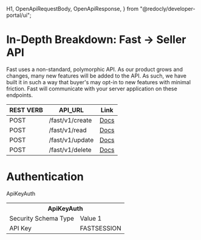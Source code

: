   H1,
  OpenApiRequestBody,
  OpenApiResponse,
} from "@redocly/developer-portal/ui";

# In-Depth Breakdown: Fast -> Seller API

Fast uses a non-standard, polymorphic API. As our product grows and changes, many new features will be added to the API. As such, we have built it in such a way that buyer's may opt-in to new features with minimal friction. Fast will communicate with your server application on these endpoints.

| REST VERB | API_URL         | Link                                                                                                     |
| --------- | --------------- | -------------------------------------------------------------------------------------------------------- |
| POST      | /fast/v1/create | [Docs](/developer-portal/for-developers/custom-integration/fast-api/fast-to-seller-api/pages/create.mdx) |
| POST      | /fast/v1/read   | [Docs](/developer-portal/for-developers/custom-integration/fast-api/fast-to-seller-api/pages/read.mdx)   |
| POST      | /fast/v1/update | [Docs](/developer-portal/for-developers/custom-integration/fast-api/fast-to-seller-api/pages/update.mdx) |
| POST      | /fast/v1/delete | [Docs](/developer-portal/for-developers/custom-integration/fast-api/fast-to-seller-api/pages/delete.mdx) |

# Authentication

ApiKeyAuth

<table>
  <tr>
    <th colspan="2">ApiKeyAuth</th>
  </tr>
  <tr>
    <td>Security Schema Type</td>
    <td>Value 1</td>
  </tr>
  <tr>
    <td> API Key </td>
    <td> FASTSESSION </td>
  </tr>
</table>
